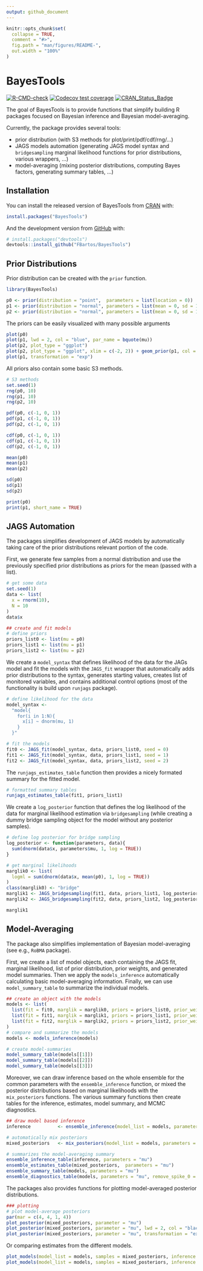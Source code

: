 ```yaml
---
output: github_document
---
```


<!-- README.md is generated from README.Rmd. Please edit that file -->

```r
knitr::opts_chunk$set(
  collapse = TRUE,
  comment = "#>",
  fig.path = "man/figures/README-",
  out.width = "100%"
)
```

# BayesTools

<!-- badges: start -->
[![R-CMD-check](https://github.com/FBartos/BayesTools/workflows/R-CMD-check/badge.svg)](https://github.com/FBartos/BayesTools/actions)
[![Codecov test coverage](https://codecov.io/gh/FBartos/BayesTools/branch/master/graph/badge.svg)](https://codecov.io/gh/FBartos/BayesTools?branch=master)
[![CRAN_Status_Badge](https://www.r-pkg.org/badges/version/BayesTools)](https://cran.r-project.org/package=BayesTools)
<!-- badges: end -->

The goal of BayesTools is to provide functions that simplify building R packages focused on Bayesian inference and Bayesian model-averaging.

Currently, the package provides several tools:

  - prior distribution (with S3 methods for plot/print/pdf/cdf/rng/...)
  - JAGS models automation (generating JAGS model syntax and `bridgesampling` marginal likelihood functions for prior distributions, various wrappers, ...) 
  - model-averaging (mixing posterior distributions, computing Bayes factors, generating summary tables, ...)

## Installation

You can install the released version of BayesTools from [CRAN](https://CRAN.R-project.org) with:

``` r
install.packages("BayesTools")
```

And the development version from [GitHub](https://github.com/) with:

``` r
# install.packages("devtools")
devtools::install_github("FBartos/BayesTools")
```

## Prior Distributions

Prior distribution can be created with the `prior` function.

```r
library(BayesTools)

p0 <- prior(distribution = "point",  parameters = list(location = 0))
p1 <- prior(distribution = "normal", parameters = list(mean = 0, sd = 1))
p2 <- prior(distribution = "normal", parameters = list(mean = 0, sd = 1), truncation = list(0, Inf))

```

The priors can be easily visualized with many possible arguments

```r
plot(p0)
plot(p1, lwd = 2, col = "blue", par_name = bquote(mu))
plot(p2, plot_type = "ggplot")
plot(p2, plot_type = "ggplot", xlim = c(-2, 2)) + geom_prior(p1, col = "red", lty = 2)
plot(p1, transformation = "exp")
```

All priors also contain some basic S3 methods.

```r

# S3 methods
set.seed(1)
rng(p0, 10)
rng(p1, 10)
rng(p2, 10)

pdf(p0, c(-1, 0, 1))
pdf(p1, c(-1, 0, 1))
pdf(p2, c(-1, 0, 1))

cdf(p0, c(-1, 0, 1))
cdf(p1, c(-1, 0, 1))
cdf(p2, c(-1, 0, 1))

mean(p0)
mean(p1)
mean(p2)

sd(p0)
sd(p1)
sd(p2)

print(p0)
print(p1, short_name = TRUE)

```

## JAGS Automation

The packages simplifies development of JAGS models by automatically taking care of the prior distributions relevant portion of the code.

First, we generate few samples from a normal distribution and use the previously specified prior distributions as priors for the mean (passed with a list).

```r
# get some data
set.seed(1)
data <- list(
  x = rnorm(10),
  N = 10
)
data$x

## create and fit models
# define priors
priors_list0 <- list(mu = p0)
priors_list1 <- list(mu = p1)
priors_list2 <- list(mu = p2)
```

We create a `model_syntax` that defines likelihood of the data for the JAGs model and fit the models with the `JAGS_fit` wrapper that automatically adds prior distributions to the syntax, generates starting values, creates list of monitored variables, and contains additional control options (most of the functionality is build upon `runjags` package).

```r
# define likelihood for the data
model_syntax <-
  "model{
    for(i in 1:N){
      x[i] ~ dnorm(mu, 1)
    }
  }"

# fit the models
fit0 <- JAGS_fit(model_syntax, data, priors_list0, seed = 0)
fit1 <- JAGS_fit(model_syntax, data, priors_list1, seed = 1)
fit2 <- JAGS_fit(model_syntax, data, priors_list2, seed = 2)
```

The `runjags_estimates_table` function then provides a nicely formated summary for the fitted model.

```r
# formatted summary tables
runjags_estimates_table(fit1, priors_list1)
```

We create a `log_posterior` function that defines the log likelihood of the data for marginal likelihood estimation via `bridgesampling` (while creating a dummy bridge sampling object for the model without any posterior samples).

```r
# define log posterior for bridge sampling
log_posterior <- function(parameters, data){
  sum(dnorm(data$x, parameters$mu, 1, log = TRUE))
}

# get marginal likelihoods
marglik0 <- list(
  logml = sum(dnorm(data$x, mean(p0), 1, log = TRUE))
)
class(marglik0) <- "bridge"
marglik1 <- JAGS_bridgesampling(fit1, data, priors_list1, log_posterior)
marglik2 <- JAGS_bridgesampling(fit2, data, priors_list2, log_posterior)

marglik1

```

## Model-Averaging

The package also simplifies implementation of Bayesian model-averaging (see e.g., `RoBMA` package).

First, we create a list of model objects, each containing the JAGS fit, marginal likelihood, list of prior distribution, prior weights, and generated model summaries. Then we apply the `models_inference` automatically calculating basic model-averaging information. Finally, we can use `model_summary_table` to summarize the individual models.

```r
## create an object with the models
models <- list(
  list(fit = fit0, marglik = marglik0, priors = priors_list0, prior_weights = 1, fit_summary = runjags_estimates_table(fit0, priors_list0)),
  list(fit = fit1, marglik = marglik1, priors = priors_list1, prior_weights = 1, fit_summary = runjags_estimates_table(fit1, priors_list1)),
  list(fit = fit2, marglik = marglik2, priors = priors_list2, prior_weights = 1, fit_summary = runjags_estimates_table(fit2, priors_list2))
)
# compare and summarize the models
models <- models_inference(models)

# create model-summaries
model_summary_table(models[[1]])
model_summary_table(models[[2]])
model_summary_table(models[[3]])
```

Moreover, we can draw inference based on the whole ensemble for the common parameters with the `ensemble_inference` function, or mixed the posterior distributions based on marginal likelihoods with the `mix_posteriors` functions. The various summary functions then create tables for the inference, estimates, model summary, and MCMC diagnostics.

```r
## draw model based inference
inference          <- ensemble_inference(model_list = models, parameters = "mu", is_null_list = list("mu" = 1))

# automatically mix posteriors
mixed_posteriors   <- mix_posteriors(model_list = models, parameters = "mu", is_null_list = list("mu" = 1), seed = 1)

# summarizes the model-averaging summary
ensemble_inference_table(inference, parameters = "mu")
ensemble_estimates_table(mixed_posteriors,  parameters = "mu")
ensemble_summary_table(models, parameters = "mu")
ensemble_diagnostics_table(models, parameters = "mu", remove_spike_0 = FALSE)
```

The packages also provides functions for plotting model-averaged posterior distributions.

```r
### plotting
# plot model-average posteriors
par(mar = c(4, 4, 1, 4))
plot_posterior(mixed_posteriors, parameter = "mu")
plot_posterior(mixed_posteriors, parameter = "mu", lwd = 2, col = "black", prior = TRUE, dots_prior = list(col = "grey", lwd = 2), xlim = c(-2, 2))
plot_posterior(mixed_posteriors, parameter = "mu", transformation = "exp", lwd = 2, col = "red", prior = TRUE, dots_prior = list(col = "blue", lty = 2))
```

Or comparing estimates from the different models.

```r
plot_models(model_list = models, samples = mixed_posteriors, inference = inference, parameter = "mu", col = "blue")
plot_models(model_list = models, samples = mixed_posteriors, inference = inference, parameter = "mu", prior = TRUE, plot_type = "ggplot")
```

